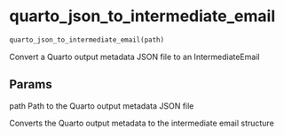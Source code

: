 # quarto_json_to_intermediate_email { #emailer-lib.quarto_json_to_intermediate_email }

```python
quarto_json_to_intermediate_email(path)
```

Convert a Quarto output metadata JSON file to an IntermediateEmail

## Params {.doc-section .doc-section-params}

path
    Path to the Quarto output metadata JSON file

Converts the Quarto output metadata to the intermediate email structure